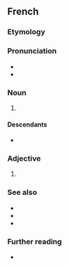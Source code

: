 {{also|Japonais}}
==French==

===Etymology===
{{suf|fr|Japon|ais|t1={{l|en|Japan}}|t2={{l|en|-ese}}}}

===Pronunciation===
* {{fr-IPA}}
* {{audio|fr|Fr-japonais.ogg|audio}}

===Noun===
{{fr-noun|m|-}}

# {{l|en|the [[Japanese]] [[language]]}}

====Descendants====
* {{desc|bor=y|rad|Za pô nê}}

===Adjective===
{{fr-adj}}

# {{l|en|Japanese}}

===See also===
* {{l|fr|Japonais}}
* {{l|fr|japonaiserie}}
* {{l|fr|nippon}}

===Further reading===
* {{R:TLFi}}

{{topics|fr|Languages|Japan}}